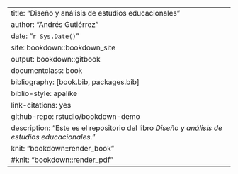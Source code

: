 --- 
title: "Diseño y análisis de estudios educacionales"
author: "Andrés Gutiérrez"
date: "`r Sys.Date()`"
site: bookdown::bookdown_site
output: bookdown::gitbook
documentclass: book
bibliography: [book.bib, packages.bib]
biblio-style: apalike
link-citations: yes
github-repo: rstudio/bookdown-demo
description: "Este es el repositorio del libro *Diseño y análisis de estudios educacionales*."
knit: "bookdown::render_book"
#knit: "bookdown::render_pdf"
---